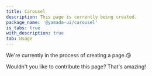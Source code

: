 ```yaml
---
title: Carousel
description: This page is currently being created.
package_name: '@yamada-ui/carousel'
is_tabs: true
with_description: true
tab: Usage
---
```


We're currently in the process of creating a page.😘

Wouldn't you like to contribute this page? That's amazing!
